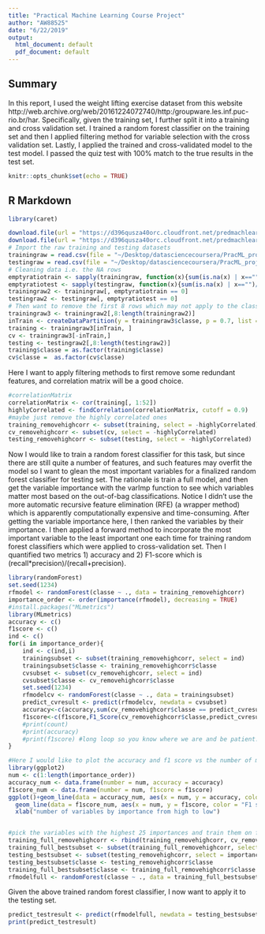 ```yaml
---
title: "Practical Machine Learning Course Project"
author: "AW88525"
date: "6/22/2019"
output:
  html_document: default
  pdf_document: default
---
```


## Summary
In this report, I used the weight lifting exercise dataset from this website http://web.archive.org/web/20161224072740/http:/groupware.les.inf.puc-rio.br/har. Specifically, given the training set, I further split it into a training and cross validation set. I trained a random forest classifier on the training set and then I applied filtering method for variable selection with the cross validation set. Lastly, I applied the trained and cross-validated model to the test model. I passed the quiz test with 100% match to the true results in the test set. 

```r
knitr::opts_chunk$set(echo = TRUE)
```

## R Markdown

```r
library(caret)

download.file(url = "https://d396qusza40orc.cloudfront.net/predmachlearn/pml-training.csv", destfile = "~/Desktop/datasciencecoursera/PracML_proj/pml-training.csv")
download.file(url = "https://d396qusza40orc.cloudfront.net/predmachlearn/pml-testing.csv", destfile = "~/Desktop/datasciencecoursera/PracML_proj/pml-testing.csv")
# Import the raw training and testing datasets
trainingraw = read.csv(file = "~/Desktop/datasciencecoursera/PracML_proj/pml-training.csv", stringsAsFactors = F)
testingraw = read.csv(file = "~/Desktop/datasciencecoursera/PracML_proj/pml-testing.csv", stringsAsFactors = F)
# Cleaning data i.e. the NA rows
emptyratiotrain <- sapply(trainingraw, function(x){sum(is.na(x) | x=="")/length(x)})
emptyratiotest <- sapply(testingraw, function(x){sum(is.na(x) | x=="")/length(x)})
trainingraw2 <- trainingraw[, emptyratiotrain == 0]
testingraw2 <- testingraw[, emptyratiotest == 0]
# Then want to remove the first 8 rows which may not apply to the classification task
trainingraw3 <- trainingraw2[,8:length(trainingraw2)]
inTrain <- createDataPartition(y = trainingraw3$classe, p = 0.7, list = FALSE)
training <- trainingraw3[inTrain, ]
cv <- trainingraw3[-inTrain,]
testing <- testingraw2[,8:length(testingraw2)]
training$classe = as.factor(training$classe)
cv$classe =  as.factor(cv$classe) 
```

Here I want to apply filtering methods to first remove some redundant features, and correlation matrix will be a good choice.

```r
#correlationMatrix 
correlationMatrix <- cor(training[, 1:52])
highlyCorrelated <- findCorrelation(correlationMatrix, cutoff = 0.9)
#maybe just remove the highly correlated ones
training_removehighcorr <- subset(training, select = -highlyCorrelated)
cv_removehighcorr <- subset(cv, select = -highlyCorrelated)
testing_removehighcorr <- subset(testing, select = -highlyCorrelated)

```

Now I would like to train a random forest classifier for this task, but since there are still quite a number of features, and such features may overfit the model so I want to glean the most important variables for a finalized random forest classifier for testing set. The rationale is train a full model, and then get the variable importance with the varImp function to see which variables matter most based on the out-of-bag classifications. Notice I didn't use the more automatic recursive feature elimination (RFE) (a wrapper method) which is apparently computationally expensive and time-consuming. After getting the variable importance here, I then ranked the variables by their importance. I then applied a forward method to incorporate the most important variable to the least important one each time for training random forest classifiers which were applied to cross-validation set. Then I quantified two metrics 1) accuracy and 2) F1-score which is (recall*precision)/(recall+precision). 

```r
library(randomForest)
set.seed(1234)
rfmodel <- randomForest(classe ~ ., data = training_removehighcorr)
importance_order <- order(importance(rfmodel), decreasing = TRUE)
#install.packages("MLmetrics")
library(MLmetrics)
accuracy <- c()
f1score <- c()
ind <- c()
for(i in importance_order){
    ind <- c(ind,i)
    trainingsubset <- subset(training_removehighcorr, select = ind)
    trainingsubset$classe <- training_removehighcorr$classe
    cvsubset <- subset(cv_removehighcorr, select = ind)
    cvsubset$classe <- cv_removehighcorr$classe
    set.seed(1234)
    rfmodelcv <- randomForest(classe ~ ., data = trainingsubset)
    predict_cvresult <- predict(rfmodelcv, newdata = cvsubset)
    accuracy<-c(accuracy,sum(cv_removehighcorr$classe == predict_cvresult)/length(cv_removehighcorr$classe))
    f1score<-c(f1score,F1_Score(cv_removehighcorr$classe,predict_cvresult))
    #print(count)
    #print(accuracy)
    #print(f1score) #long loop so you know where we are and be patient!
}

#Here I would like to plot the accuracy and f1 score vs the number of most important variables
library(ggplot2)
num <- c(1:length(importance_order))
accuracy_num <- data.frame(number = num, accuracy = accuracy)
f1score_num <- data.frame(number = num, f1score = f1score)
ggplot()+geom_line(data = accuracy_num, aes(x = num, y = accuracy, color = "accuracy"))+
  geom_line(data = f1score_num, aes(x = num, y = f1score, color = "F1 score")) + 
  xlab("number of variables by importance from high to low") 


#pick the variables with the highest 25 importances and train them on full datasets
training_full_removehighcorr <- rbind(training_removehighcorr, cv_removehighcorr)
training_full_bestsubset <- subset(training_full_removehighcorr, select = importance_order[1:25])
testing_bestsubset <- subset(testing_removehighcorr, select = importance_order[1:25])
testing_bestsubset$classe <- testing_removehighcorr$classe
training_full_bestsubset$classe <- training_full_removehighcorr$classe
rfmodelfull <- randomForest(classe ~ ., data = training_full_bestsubset)
```

Given the above trained random forest classifier, I now want to apply it to the testing set. 

```r
predict_testresult <- predict(rfmodelfull, newdata = testing_bestsubset)
print(predict_testresult)
```

